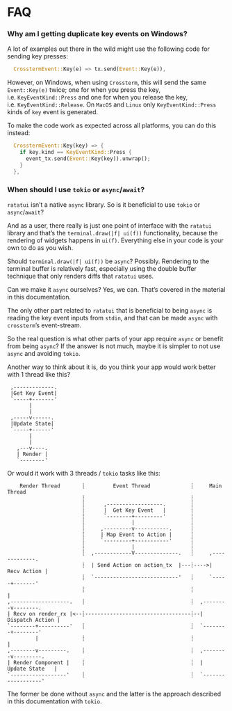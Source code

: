 # FAQ

### Why am I getting duplicate key events on Windows?

A lot of examples out there in the wild might use the following code for sending key presses:


```rust
  CrosstermEvent::Key(e) => tx.send(Event::Key(e)),
```

However, on Windows, when using `Crossterm`, this will send the same `Event::Key(e)` twice; one for when you press the key, i.e. `KeyEventKind::Press` and one for when you release the key, i.e. `KeyEventKind::Release`.
On `MacOS` and `Linux` only `KeyEventKind::Press` kinds of `key` event is generated.

To make the code work as expected across all platforms, you can do this instead:

```rust
  CrosstermEvent::Key(key) => {
    if key.kind == KeyEventKind::Press {
      event_tx.send(Event::Key(key)).unwrap();
    }
  },
```

### When should I use `tokio` or `async`/`await`?

`ratatui` isn't a native `async` library.
So is it beneficial to use `tokio` or `async`/`await`?

And as a user, there really is just one point of interface with the `ratatui` library and that's the `terminal.draw(|f| ui(f))` functionality, because the rendering of widgets happens in `ui(f)`.
Everything else in your code is your own to do as you wish.

Should `terminal.draw(|f| ui(f))` be `async`?
Possibly.
Rendering to the terminal buffer is relatively fast, especially using the double buffer technique that only renders diffs that `ratatui` uses.

Can we make it `async` ourselves?
Yes, we can.
That's covered in the material in this documentation.

The only other part related to `ratatui` that is beneficial to being `async` is reading the key event inputs from `stdin`, and that can be made `async` with `crossterm`'s event-stream.

So the real question is what other parts of your app require `async` or benefit from being `async`?
If the answer is not much, maybe it is simpler to not use `async` and avoiding `tokio`.

Another way to think about it is, do you think your app would work better with 1 thread like this?

```svgbob
 ,-------------.
 |Get Key Event|
 `-----+-------'
       |
       |
 ,-----v------.
 |Update State|
 `-----+------'
       |
       |
   ,---v----.
   | Render |
   `--------'
```

Or would it work with 3 threads / `tokio` tasks like this:

```svgbob
    Render Thread       ┊         Event Thread             ┊     Main Thread
                        ┊                                  ┊
                        ┊      ,------------------.        ┊
                        ┊      |  Get Key Event   |        ┊
                        ┊      `--------+---------'        ┊
                        ┊               |                  ┊
                        ┊     ,---------v-----------.      ┊
                        ┊     | Map Event to Action |      ┊
                        ┊     `---------+-----------'      ┊
                        ┊               |                  ┊
                        ┊  ,------------V--------------.   ┊     ,-------------.
                        ┊  | Send Action on action_tx  |---┊---->| Recv Action |
                        ┊  `---------------------------'   ┊     `-----+-------'
                        ┊                                  ┊           |
,-------------------.   ┊                                  ┊  ,--------v--------.
| Recv on render_rx |<--┊----------------------------------┊--| Dispatch Action |
`--------+----------'   ┊                                  ┊  `--------+--------'
         |              ┊                                  ┊           |
,--------v---------.    ┊                                  ┊  ,--------v---------.
| Render Component |    ┊                                  ┊  |   Update State   |
`------------------'    ┊                                  ┊  `------------------'
```

The former be done without `async` and the latter is the approach described in this documentation with `tokio`.

